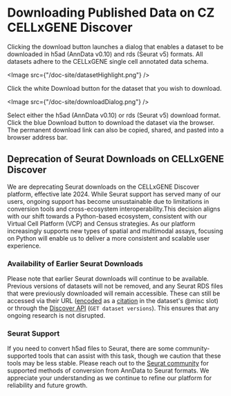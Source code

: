 # Downloading Published Data on CZ CELLxGENE Discover

Clicking the download button launches a dialog that enables a dataset to be downloaded in h5ad (AnnData v0.10) and rds (Seurat v5) formats. All datasets adhere to the CELLxGENE single cell annotated data schema.

<Image src={"/doc-site/datasetHighlight.png"} />

Click the white Download button for the dataset that you wish to download.

<Image src={"/doc-site/downloadDialog.png"} />

Select either the h5ad (AnnData v0.10) or rds (Seurat v5) download format. Click the blue Download button to download the dataset via the browser. The permanent download link can also be copied, shared, and pasted into a browser address bar.

<a name="seurat-deprecated"></a>
## Deprecation of Seurat Downloads on CELLxGENE Discover

We are deprecating Seurat downloads on the CELLxGENE Discover platform, effective late 2024. While Seurat support has served many of our users, ongoing support has become unsustainable due to limitations in conversion tools and cross-ecosystem interoperability.This decision aligns with our shift towards a Python-based ecosystem, consistent with our Virtual Cell Platform (VCP) and Census strategies. As our platform increasingly supports new types of spatial and multimodal assays, focusing on Python will enable us to deliver a more consistent and scalable user experience.

### Availability of Earlier Seurat Downloads

Please note that earlier Seurat downloads will continue to be available. Previous versions of datasets will not be removed, and any Seurat RDS files that were previously downloaded will remain accessible. These can still be accessed via their URL ([encoded](https://github.com/chanzuckerberg/single-cell-curation/blob/main/schema/5.2.0/seurat_encoding.md) as a [citation](https://github.com/chanzuckerberg/single-cell-curation/blob/main/schema/5.2.0/schema.md#citation) in the dataset's @misc slot) or through the [Discover API](https://api.cellxgene.cziscience.com/curation/ui/#/) (`GET dataset versions`). This ensures that any ongoing research is not disrupted.

### Seurat Support

If you need to convert h5ad files to Seurat, there are some community-supported tools that can assist with this task, though we caution that these tools may be less stable. Please reach out to the [Seurat community](https://github.com/satijalab/seurat) for supported methods of conversion from AnnData to Seurat formats. We appreciate your understanding as we continue to refine our platform for reliability and future growth.

